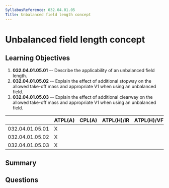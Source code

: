 ```yaml
---
SyllabusReference: 032.04.01.05
Title: Unbalanced field length concept
---
```


# Unbalanced field length concept

## Learning Objectives

1. **032.04.01.05.01** -- Describe the applicability of an unbalanced field
   length.
2. **032.04.01.05.02** -- Explain the effect of additional stopway on the
   allowed take-off mass and appropriate V1 when using an unbalanced field.
3. **032.04.01.05.03** -- Explain the effect of additional clearway on the
   allowed take-off mass and appropriate V1 when using an unbalanced field.

|                 | ATPL(A) | CPL(A) | ATPL(H)/IR | ATPL(H)/VFR | CPL(H) | IR  | CBIR(A) |
| --------------- | ------- | ------ | ---------- | ----------- | ------ | --- | ------- |
| 032.04.01.05.01 | X       |        |            |             |        |     |         |
| 032.04.01.05.02 | X       |        |            |             |        |     |         |
| 032.04.01.05.03 | X       |        |            |             |        |     |         |

## Summary

## Questions
